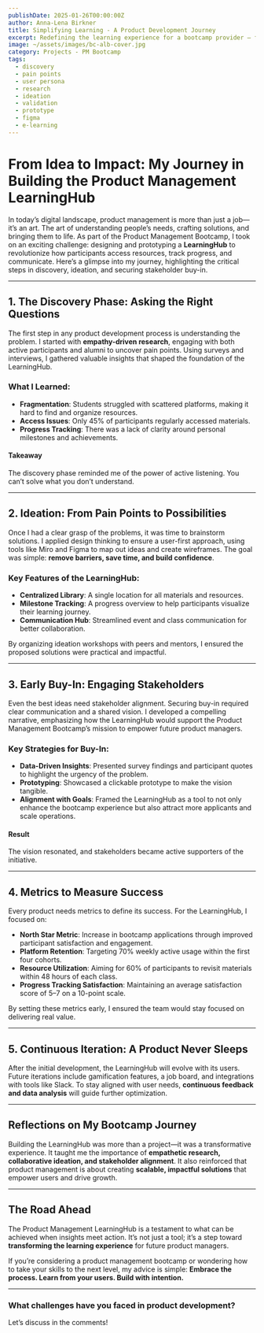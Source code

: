 ```yaml
---
publishDate: 2025-01-26T00:00:00Z
author: Anna-Lena Birkner
title: Simplifying Learning - A Product Development Journey 
excerpt: Redefining the learning experience for a bootcamp provider — from discovery and ideation to creating a user-centric prototype. 
image: ~/assets/images/bc-alb-cover.jpg
category: Projects - PM Bootcamp
tags:
  - discovery
  - pain points
  - user persona
  - research
  - ideation
  - validation
  - prototype
  - figma
  - e-learning
---
```


# From Idea to Impact: My Journey in Building the Product Management LearningHub  

In today’s digital landscape, product management is more than just a job—it’s an art. The art of understanding people’s needs, crafting solutions, and bringing them to life. As part of the Product Management Bootcamp, I took on an exciting challenge: designing and prototyping a **LearningHub** to revolutionize how participants access resources, track progress, and communicate. Here’s a glimpse into my journey, highlighting the critical steps in discovery, ideation, and securing stakeholder buy-in.

---

## 1. The Discovery Phase: Asking the Right Questions  

The first step in any product development process is understanding the problem. I started with **empathy-driven research**, engaging with both active participants and alumni to uncover pain points. Using surveys and interviews, I gathered valuable insights that shaped the foundation of the LearningHub.  

### What I Learned:
- **Fragmentation**: Students struggled with scattered platforms, making it hard to find and organize resources.  
- **Access Issues**: Only 45% of participants regularly accessed materials.  
- **Progress Tracking**: There was a lack of clarity around personal milestones and achievements.  

#### Takeaway  
The discovery phase reminded me of the power of active listening. You can’t solve what you don’t understand.  

---

## 2. Ideation: From Pain Points to Possibilities  

Once I had a clear grasp of the problems, it was time to brainstorm solutions. I applied design thinking to ensure a user-first approach, using tools like Miro and Figma to map out ideas and create wireframes. The goal was simple: **remove barriers, save time, and build confidence**.  

### Key Features of the LearningHub:
- **Centralized Library**: A single location for all materials and resources.  
- **Milestone Tracking**: A progress overview to help participants visualize their learning journey.  
- **Communication Hub**: Streamlined event and class communication for better collaboration.  

By organizing ideation workshops with peers and mentors, I ensured the proposed solutions were practical and impactful.  

---

## 3. Early Buy-In: Engaging Stakeholders  

Even the best ideas need stakeholder alignment. Securing buy-in required clear communication and a shared vision. I developed a compelling narrative, emphasizing how the LearningHub would support the Product Management Bootcamp’s mission to empower future product managers.  

### Key Strategies for Buy-In:
- **Data-Driven Insights**: Presented survey findings and participant quotes to highlight the urgency of the problem.  
- **Prototyping**: Showcased a clickable prototype to make the vision tangible.  
- **Alignment with Goals**: Framed the LearningHub as a tool to not only enhance the bootcamp experience but also attract more applicants and scale operations.  

#### Result  
The vision resonated, and stakeholders became active supporters of the initiative.  

---

## 4. Metrics to Measure Success  

Every product needs metrics to define its success. For the LearningHub, I focused on:  
- **North Star Metric**: Increase in bootcamp applications through improved participant satisfaction and engagement.  
- **Platform Retention**: Targeting 70% weekly active usage within the first four cohorts.  
- **Resource Utilization**: Aiming for 60% of participants to revisit materials within 48 hours of each class.  
- **Progress Tracking Satisfaction**: Maintaining an average satisfaction score of 5–7 on a 10-point scale.  

By setting these metrics early, I ensured the team would stay focused on delivering real value.  

---

## 5. Continuous Iteration: A Product Never Sleeps  

After the initial development, the LearningHub will evolve with its users. Future iterations include gamification features, a job board, and integrations with tools like Slack. To stay aligned with user needs, **continuous feedback and data analysis** will guide further optimization.  

---

## Reflections on My Bootcamp Journey  

Building the LearningHub was more than a project—it was a transformative experience. It taught me the importance of **empathetic research, collaborative ideation, and stakeholder alignment**. It also reinforced that product management is about creating **scalable, impactful solutions** that empower users and drive growth.  

---

## The Road Ahead  

The Product Management LearningHub is a testament to what can be achieved when insights meet action. It’s not just a tool; it’s a step toward **transforming the learning experience** for future product managers.  

If you’re considering a product management bootcamp or wondering how to take your skills to the next level, my advice is simple: **Embrace the process. Learn from your users. Build with intention.**  

---

### What challenges have you faced in product development?  
Let’s discuss in the comments!